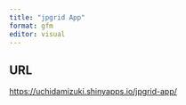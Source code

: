```yaml
---
title: "jpgrid App"
format: gfm
editor: visual
---
```


## URL

<https://uchidamizuki.shinyapps.io/jpgrid-app/>
